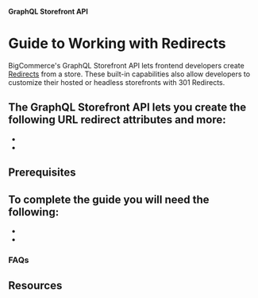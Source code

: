 **GraphQL Storefront API**
# Guide to Working with Redirects

BigCommerce's GraphQL Storefront API lets frontend developers create [Redirects](/docs/rest-content/store-content/redirects#create-a-redirect) from a store. These built-in capabilities also allow developers to customize their hosted or headless storefronts with 301 Redirects.

The GraphQL Storefront API lets you create the following URL redirect attributes and more:
-
-
-

## Prerequisites
To complete the guide you will need the following:
-
-
-

### FAQs

## Resources